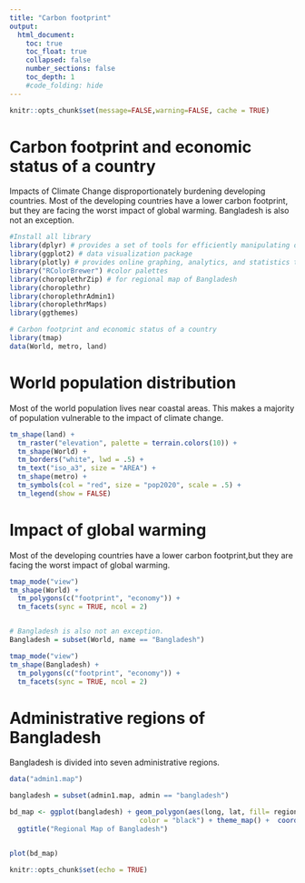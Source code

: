 ```yaml
---
title: "Carbon footprint"
output:
  html_document:
    toc: true
    toc_float: true
    collapsed: false
    number_sections: false
    toc_depth: 1
    #code_folding: hide
---
```


```r
knitr::opts_chunk$set(message=FALSE,warning=FALSE, cache = TRUE)
```


# **Carbon footprint and economic status of a country**

Impacts of Climate Change disproportionately burdening developing countries. Most of the developing countries have a lower carbon footprint, but they are facing the worst impact of global warming. Bangladesh is also not an exception. 


```r
#Install all library
library(dplyr) # provides a set of tools for efficiently manipulating data sets in R
library(ggplot2) # data visualization package
library(plotly) # provides online graphing, analytics, and statistics tools 
library("RColorBrewer") #color palettes
library(choroplethrZip) # for regional map of Bangladesh
library(choroplethr)
library(choroplethrAdmin1)
library(choroplethrMaps)
library(ggthemes)

# Carbon footprint and economic status of a country
library(tmap)
data(World, metro, land)
```


# World population distribution

Most of the world population lives near coastal areas.
This makes a majority of population vulnerable to the impact of climate change.

```r
tm_shape(land) +
  tm_raster("elevation", palette = terrain.colors(10)) +
  tm_shape(World) +
  tm_borders("white", lwd = .5) +
  tm_text("iso_a3", size = "AREA") +
  tm_shape(metro) +
  tm_symbols(col = "red", size = "pop2020", scale = .5) +
  tm_legend(show = FALSE)

```

# Impact of global warming

Most of the developing countries have a lower carbon footprint,but they are facing the worst impact of global warming.

```r
tmap_mode("view")
tm_shape(World) +
  tm_polygons(c("footprint", "economy")) +
  tm_facets(sync = TRUE, ncol = 2)


# Bangladesh is also not an exception. 
Bangladesh = subset(World, name == "Bangladesh")

tmap_mode("view")
tm_shape(Bangladesh) + 
  tm_polygons(c("footprint", "economy")) +
  tm_facets(sync = TRUE, ncol = 2)

```

# Administrative regions of Bangladesh

Bangladesh is divided into seven administrative regions.

```r
data("admin1.map")

bangladesh = subset(admin1.map, admin == "bangladesh")

bd_map <- ggplot(bangladesh) + geom_polygon(aes(long, lat, fill= region, group = group), 
                                color = "black") + theme_map() +  coord_fixed(1.1)+
  ggtitle("Regional Map of Bangladesh")


plot(bd_map)

knitr::opts_chunk$set(echo = TRUE)

```


